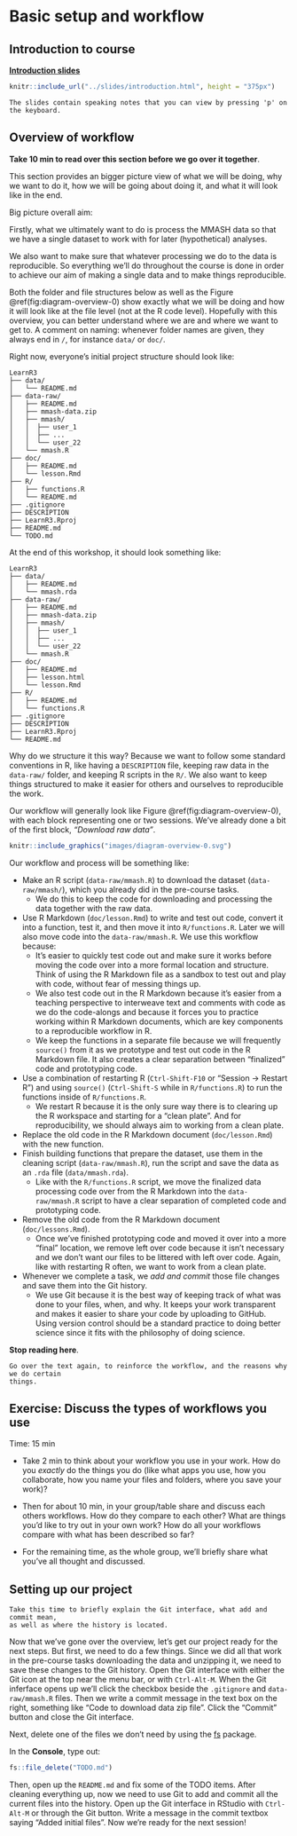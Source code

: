 # Basic setup and workflow {#intro}

## Introduction to course

**[Introduction slides](slides/introduction.html)**

```r
knitr::include_url("../slides/introduction.html", height = "375px")
```

```asis
The slides contain speaking notes that you can view by pressing 'p' on the keyboard.
```

## Overview of workflow

**Take 10 min to read over this section before we go over it together**.

This section provides an bigger picture view of what we will be doing, 
why we want to do it, how we will be going about doing it, and what it will look
like in the end. 

Big picture overall aim:

Firstly, what we ultimately want to do is process the MMASH
data so that we have a single dataset to work with for later (hypothetical)
analyses. 

We also want to make sure that whatever processing we do to the data
is reproducible. So everything we'll do throughout the course is done in order
to achieve our aim of making a single data and to make things reproducible.

Both the folder and file structures below as well as the 
Figure \@ref(fig:diagram-overview-0) show exactly what we will be doing and how
it will look like at the file level (not at the R code level).
Hopefully with this overview, you can better understand where we are and where
we want to get to. A comment on naming: whenever folder names are given,
they always end in `/`, for instance `data/` or `doc/`.

Right now, everyone's initial project structure should look like:

```
LearnR3
├── data/
│   └── README.md
├── data-raw/
│   ├── README.md
│   ├── mmash-data.zip
│   ├── mmash/
│   │  ├── user_1
│   │  ├── ...
│   │  └── user_22
│   └── mmash.R
├── doc/
│   ├── README.md
│   └── lesson.Rmd
├── R/
│   ├── functions.R
│   └── README.md
├── .gitignore
├── DESCRIPTION
├── LearnR3.Rproj
├── README.md
└── TODO.md
```

At the end of this workshop, it should look something like:

```
LearnR3
├── data/
│   ├── README.md
│   └── mmash.rda
├── data-raw/
│   ├── README.md
│   ├── mmash-data.zip
│   ├── mmash/
│   │  ├── user_1
│   │  ├── ...
│   │  └── user_22
│   └── mmash.R
├── doc/
│   ├── README.md
│   ├── lesson.html
│   └── lesson.Rmd
├── R/
│   ├── README.md
│   └── functions.R
├── .gitignore
├── DESCRIPTION
├── LearnR3.Rproj
└── README.md
```

Why do we structure it this way? Because we want to follow some standard conventions
in R, like having a `DESCRIPTION` file, keeping raw data in the `data-raw/` folder,
and keeping R scripts in the `R/`. We also want to keep things structured to make
it easier for others and ourselves to reproducible the work.

Our workflow will generally look like Figure \@ref(fig:diagram-overview-0),
with each block representing one or two sessions. We've already done a bit
of the first block, *"Download raw data"*.

```r
knitr::include_graphics("images/diagram-overview-0.svg")
```

Our workflow and process will be something like:

- Make an R script (`data-raw/mmash.R`) to download the dataset (`data-raw/mmash/`),
which you already did in the pre-course tasks. 
    - We do this to keep the code for downloading and processing the data
    together with the raw data.
- Use R Markdown (`doc/lesson.Rmd`) to write and test out code, convert it into
a function, test it, and then move it into `R/functions.R`. Later we will also
move code into the `data-raw/mmash.R`. We use this workflow because:
    - It's easier to quickly test code out and make sure it works before moving
    the code over into a more formal location and structure. Think of using the
    R Markdown file as a sandbox to test out and play with code, without fear 
    of messing things up.
    - We also test code out in the R Markdown because it's easier from a
    teaching perspective to interweave text and comments with code as we do the
    code-alongs and because it forces you to practice working within R Markdown
    documents, which are key components to a reproducible workflow in R.
    - We keep the functions in a separate file because we will frequently `source()`
    from it as we prototype and test out code in the R Markdown file. It also 
    creates a clear separation between "finalized" code and prototyping code.
- Use a combination of restarting R (`Ctrl-Shift-F10` or "Session -> Restart
R") and using `source()` (`Ctrl-Shift-S` while in `R/functions.R`) to run the
functions inside of `R/functions.R`.
    - We restart R because it is the only sure way there is to clearing up the
    R workspace and starting for a "clean plate". And for reproducibility,
    we should always aim to working from a clean plate.
- Replace the old code in the R Markdown document (`doc/lesson.Rmd`) with the
new function.
- Finish building functions that prepare the dataset, use them in the cleaning
script (`data-raw/mmash.R`), run the script and save the data as an `.rda`
file (`data/mmash.rda`).
    - Like with the `R/functions.R` script, we move the finalized data
    processing code over from the R Markdown into the `data-raw/mmash.R`
    script to have a clear separation of completed code and prototyping code.
- Remove the old code from the R Markdown document (`doc/lessons.Rmd`).
    - Once we've finished prototyping code and moved it over into a more "final"
    location, we remove left over code because it isn't necessary and we don't
    want our files to be littered with left over code. Again, like with restarting
    R often, we want to work from a clean plate.
- Whenever we complete a task, we *add and commit* those file changes and save
them into the Git history.
    - We use Git because it is the best way of keeping track of what was done to
    your files, when, and why. It keeps your work transparent and makes it easier
    to share your code by uploading to GitHub. Using version control should be
    a standard practice to doing better science since it fits with the philosophy
    of doing science.

**Stop reading here**.

```asis
Go over the text again, to reinforce the workflow, and the reasons why we do certain
things.
```

## Exercise: Discuss the types of workflows you use

Time: 15 min

- Take 2 min to think about your workflow you use in your work. How do you 
*exactly* do the things you do (like what apps you use, how you collaborate, how
you name your files and folders, where you save your work)? 

- Then for about 10 min, in your group/table share and discuss each others
workflows. How do they compare to each other? What are things you'd like to try
out in your own work? How do all your workflows compare with what has been
described so far? 

- For the remaining time, as the whole group, we'll briefly share what you've
all thought and discussed.

## Setting up our project

```asis
Take this time to briefly explain the Git interface, what add and commit mean,
as well as where the history is located.
```

Now that we've gone over the overview, let's get our project ready for the next
steps. But first, we need to do a few things. Since we did all that work in the
pre-course tasks downloading the data and unzipping it, we need to save these
changes to the Git history. Open the Git interface with either the Git icon at
the top near the menu bar, or with `Ctrl-Alt-M`. When the Git inferface opens up
we'll click the checkbox beside the `.gitignore` and `data-raw/mmash.R` files.
Then we write a commit message in the text box on the right, something like
"Code to download data zip file". Click the "Commit" button and close the Git
interface.

Next, delete one of the files we don't need by using the [fs] package.

[fs]: https://fs.r-lib.org/

In the **Console**, type out:

```r
fs::file_delete("TODO.md")
```

Then, open up the `README.md` and fix some of the TODO items.
After cleaning everything up, now we need to use Git to add and commit all the 
current files into the history. Open up the Git interface in RStudio with
`Ctrl-Alt-M` or through the Git button. Write a message in the commit textbox
saying "Added initial files". Now we're ready for the next session!
